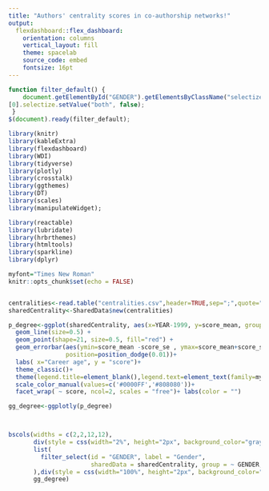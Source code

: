 ```yaml
---
title: "Authors' centrality scores in co-authorship networks!"
output:
  flexdashboard::flex_dashboard:
    orientation: columns
    vertical_layout: fill
    theme: spacelab
    source_code: embed
    fontsize: 16pt
---
```


```js
function filter_default() {
    document.getElementById("GENDER").getElementsByClassName("selectized") 
[0].selectize.setValue("both", false);
 }
$(document).ready(filter_default);
```

```r
library(knitr)
library(kableExtra)
library(flexdashboard)
library(WDI)
library(tidyverse)
library(plotly)
library(crosstalk)
library(ggthemes)
library(DT)
library(scales)
library(manipulateWidget); 

library(reactable)
library(lubridate)
library(hrbrthemes)
library(htmltools)
library(sparkline)
library(dplyr)

myfont="Times New Roman"
knitr::opts_chunk$set(echo = FALSE)


centralities<-read.table("centralities.csv",header=TRUE,sep=";",quote="\r",dec = ".")
sharedCentrality<-SharedData$new(centralities)

p_degree<-ggplot(sharedCentrality, aes(x=YEAR-1999, y=score_mean, group=MOBILITY, color=MOBILITY)) + 
  geom_line(size=0.5) +
  geom_point(shape=21, size=0.5, fill="red") +
  geom_errorbar(aes(ymin=score_mean -score_se , ymax=score_mean+score_se ), width=1.5,colour="red",
                position=position_dodge(0.01))+
  labs( x="Career age", y = "score")+
  theme_classic()+ 
  theme(legend.title=element_blank(),legend.text=element_text(family=myfont,size="20",face="bold"),legend.position="top",axis.text  =  element_text( family=myfont,size=20),axis.title  =  element_text( family=myfont,size=20,face = "bold"))+
  scale_color_manual(values=c('#0000FF','#808080'))+
  facet_wrap( ~ score, ncol=2, scales = "free")+ labs(color = "")

gg_degree<-ggplotly(p_degree)



bscols(widths = c(2,2,12,12),
       div(style = css(width="2%", height="2px", background_color="gray")),
       list(
         filter_select(id = "GENDER", label = "Gender",
                       sharedData = sharedCentrality, group = ~ GENDER,multiple=FALSE,allLevels = FALSE)
       ),div(style = css(width="100%", height="2px", background_color="gray")),
       gg_degree)
  
  





```

